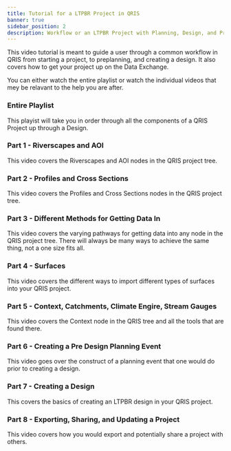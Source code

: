 ```yaml
---
title: Tutorial for a LTPBR Project in QRIS
banner: true
sidebar_position: 2
description: Workflow or an LTPBR Project with Planning, Design, and Project Sharinng
---
```


This video tutorial is meant to guide a user through a common workflow in QRIS from starting a project, to preplanning, and creating a design. It also covers how to get your project up on the Data Exchange. 

You can either watch the entire playlist or watch the individual videos that mey be relavant to the help you are after.


### Entire Playlist 

This playist will take you in order through all the components of a QRIS Project up through a Design. 

<YouTubeEmbed videoId="videoseries?si=ShLyh1OooBaksIn1&amp;list=PLPBzerSDWJegfjDduObVa_eB6XdT-BLnb" />

### Part 1 - Riverscapes and AOI

This video covers the Riverscapes and AOI nodes in the QRIS project tree.

<YouTubeEmbed videoId="wEKdaeMFyY0" />

### Part 2 - Profiles and Cross Sections

This video covers the Profiles and Cross Sections nodes in the QRIS project tree.

<YouTubeEmbed videoId="7wClv0s0e_8" />

### Part 3 - Different Methods for Getting Data In

This video covers the varying pathways for getting data into any node in the QRIS project tree. There will always be many ways to achieve the same thing, not a one size fits all.

<YouTubeEmbed videoId="XqWYD1pF5cE" />

### Part 4 - Surfaces

This video covers the different ways to import different types of surfaces into your QRIS project. 

<YouTubeEmbed videoId="GDUhE4ooTbA" />

### Part 5 - Context, Catchments, Climate Engire, Stream Gauges

This video covers the Context node in the QRIS tree and all the tools that are found there.

<YouTubeEmbed videoId="P-pnFZ7V41U" />

### Part 6 - Creating a Pre Design Planning Event

This video goes over the construct of a planning event that one would do prior to creating a design.

<YouTubeEmbed videoId="QbMnmlQPxak" />

### Part 7 - Creating a Design 

This covers the basics of creating an LTPBR design in your QRIS project.

<YouTubeEmbed videoId="82TpwLrHPW8" />

### Part 8 - Exporting, Sharing, and Updating a Project

This video covers how you would export and potentially share a project with others. 

<YouTubeEmbed videoId="hwrVUMwFFuc" />